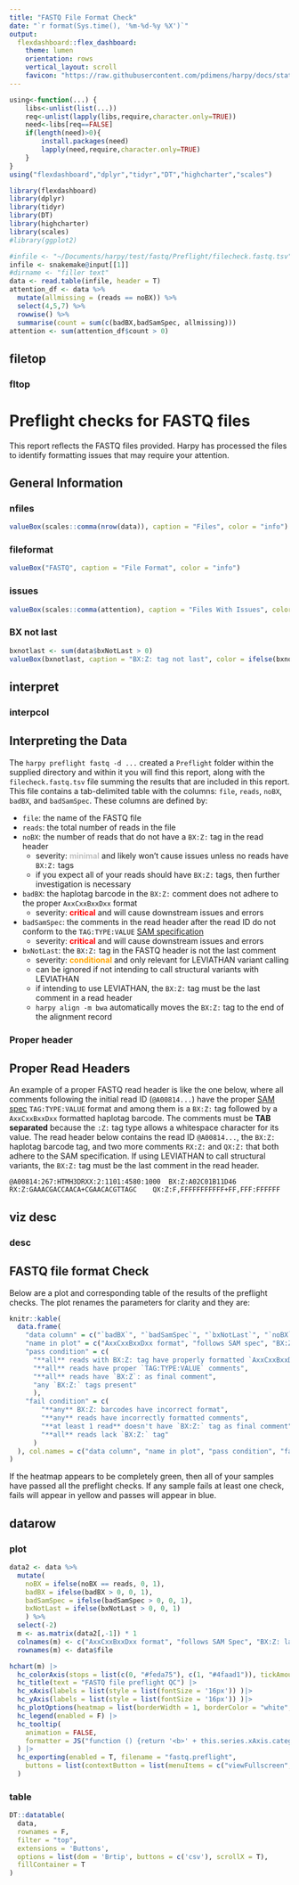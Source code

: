 ```yaml
---
title: "FASTQ File Format Check"
date: "`r format(Sys.time(), '%m-%d-%y %X')`"
output:
  flexdashboard::flex_dashboard:
    theme: lumen
    orientation: rows  
    vertical_layout: scroll
    favicon: "https://raw.githubusercontent.com/pdimens/harpy/docs/static/favicon_dark.png"
---
```


```r
using<-function(...) {
    libs<-unlist(list(...))
    req<-unlist(lapply(libs,require,character.only=TRUE))
    need<-libs[req==FALSE]
    if(length(need)>0){ 
        install.packages(need)
        lapply(need,require,character.only=TRUE)
    }
}
using("flexdashboard","dplyr","tidyr","DT","highcharter","scales")

library(flexdashboard)
library(dplyr)
library(tidyr)
library(DT)
library(highcharter)
library(scales)
#library(ggplot2)

#infile <- "~/Documents/harpy/test/fastq/Preflight/filecheck.fastq.tsv"
infile <- snakemake@input[[1]]
#dirname <- "filler text"
data <- read.table(infile, header = T)
attention_df <- data %>% 
  mutate(allmissing = (reads == noBX)) %>% 
  select(4,5,7) %>% 
  rowwise() %>% 
  summarise(count = sum(c(badBX,badSamSpec, allmissing)))
attention <- sum(attention_df$count > 0)
```

## filetop
### fltop {.no-title}
<h1> Preflight checks for FASTQ files </h1>

This report reflects the FASTQ files provided. Harpy has processed
the files to identify formatting issues that may require your attention.

## General Information {data-height=100}
### nfiles
```r
valueBox(scales::comma(nrow(data)), caption = "Files", color = "info")
```
### fileformat
```r
valueBox("FASTQ", caption = "File Format", color = "info")
```
### issues
```r
valueBox(scales::comma(attention), caption = "Files With Issues", color = ifelse(attention > 0, "warning", "success"))
```

### BX not last
```r
bxnotlast <- sum(data$bxNotLast > 0)
valueBox(bxnotlast, caption = "BX:Z: tag not last", color = ifelse(bxnotlast > 0, "#feda75", "success"))
```

## interpret
### interpcol {.no-title}
<h2> Interpreting the Data </h2>

The `harpy preflight fastq -d ...` created a `Preflight` folder within
the supplied directory and within it you will find this report, along with the
`filecheck.fastq.tsv` file summing the results that are included in this report.
This file contains a tab-delimited table with the columns: `file`,	`reads`, `noBX`,	`badBX`, and	`badSamSpec`. These columns are defined by:

- `file`: the name of the FASTQ file
- `reads`: the total number of reads in the file
- `noBX`: the number of reads that do not have a `BX:Z:` tag in the read header
  - severity: <strong style='color:#c0c0c0;'>minimal</strong> and likely won't cause issues unless no reads have `BX:Z:` tags
  - if you expect all of your reads should have `BX:Z:` tags, then further investigation is necessary
- `badBX`: the haplotag barcode in the `BX:Z:` comment does not adhere to the proper `AxxCxxBxxDxx` format
  - severity: <strong style='color:red;'>critical</strong> and will cause downstream issues and errors
- `badSamSpec`: the comments in the read header after the read ID do not conform to the `TAG:TYPE:VALUE` [SAM specification](https://samtools.github.io/hts-specs/SAMv1.pdf)
  - severity: <strong style='color:red;'>critical</strong> and will cause downstream issues and errors
- `bxNotLast`: the `BX:Z:` tag in the FASTQ header is not the last comment
  - severity: <strong style='color:orange;'>conditional</strong> and only relevant for LEVIATHAN variant calling 
  - can be ignored if not intending to call structural variants with LEVIATHAN
  - if intending to use LEVIATHAN, the `BX:Z:` tag must be the last comment in a read header
  - `harpy align -m bwa` automatically moves the `BX:Z:` tag to the end of the alignment record

### Proper header {.no-title}
<h2> Proper Read Headers </h2>

An example of a proper FASTQ read header is like the one below, where all comments
following the initial read ID (`@A00814...`) have the proper [SAM spec](https://samtools.github.io/hts-specs/SAMv1.pdf)
`TAG:TYPE:VALUE` format and among them is a `BX:Z:` tag followed by a `AxxCxxBxxDxx`
formatted haplotag barcode. The comments must be **TAB separated** because the `:Z:` tag type allows a 
whitespace character for its value. The read header below contains the read ID `@A00814...`,
the `BX:Z:` haplotag barcode tag, and two more comments `RX:Z:` and `QX:Z:` that both
adhere to the SAM specification. If using LEVIATHAN to call structural variants, the `BX:Z:` tag
must be the last comment in the read header.

```
@A00814:267:HTMH3DRXX:2:1101:4580:1000	BX:Z:A02C01B11D46	RX:Z:GAAACGACCAACA+CGAACACGTTAGC	QX:Z:F,FFFFFFFFFFF+FF,FFF:FFFFFF
```

## viz desc
### desc {.no-title}
<h2> FASTQ file format Check </h2>
Below are a plot and corresponding table of the results of the preflight checks.
The plot renames the parameters for clarity and they are:

```r
knitr::kable(
  data.frame(
    "data column" = c("`badBX`", "`badSamSpec`", "`bxNotLast`", "`noBX`"),
    "name in plot" = c("AxxCxxBxxDxx format", "follows SAM spec", "BX:Z: last comment", "BX:Z: tag"),
    "pass condition" = c(
      "**all** reads with BX:Z: tag have properly formatted `AxxCxxBxxDxx` barcodes",
      "**all** reads have proper `TAG:TYPE:VALUE` comments",
      "**all** reads have `BX:Z`: as final comment",
      "any `BX:Z:` tags present"
      ),
    "fail condition" = c(
        "**any** BX:Z: barcodes have incorrect format",
        "**any** reads have incorrectly formatted comments",
        "**at least 1 read** doesn't have `BX:Z:` tag as final comment",
        "**all** reads lack `BX:Z:` tag"
      )
  ), col.names = c("data column", "name in plot", "pass condition", "fail condition")
)
```

If the heatmap appears to be completely green, then all of your samples have passed all the preflight checks.
If any sample fails at least one check, fails will appear in yellow and passes will appear in blue.

## datarow 
### plot {.no-title}
```r
data2 <- data %>% 
  mutate(
    noBX = ifelse(noBX == reads, 0, 1),
    badBX = ifelse(badBX > 0, 0, 1),
    badSamSpec = ifelse(badSamSpec > 0, 0, 1),
    bxNotLast = ifelse(bxNotLast > 0, 0, 1)
    ) %>% 
  select(-2)
  m <- as.matrix(data2[,-1]) * 1
  colnames(m) <- c("AxxCxxBxxDxx format", "follows SAM Spec", "BX:Z: last comment", "BX:Z: tag")
  rownames(m) <- data$file
```


```r
hchart(m) |>
  hc_colorAxis(stops = list(c(0, "#feda75"), c(1, "#4faad1")), tickAmount = 2) |>
  hc_title(text = "FASTQ file preflight QC") |>
  hc_xAxis(labels = list(style = list(fontSize = '16px')) )|>
  hc_yAxis(labels = list(style = list(fontSize = '16px')) )|>
  hc_plotOptions(heatmap = list(borderWidth = 1, borderColor = "white", animated = F)) |>
  hc_legend(enabled = F) |>
  hc_tooltip(
    animation = FALSE,
    formatter = JS("function () {return '<b>' + this.series.xAxis.categories[this.point.x] + '</b><br>' + this.series.yAxis.categories[this.point.y] + '<br/>QC: <b>' + (this.point.value<1 ? 'FAIL' : 'PASS') + '</b>';}") 
  ) |>
  hc_exporting(enabled = T, filename = "fastq.preflight",
    buttons = list(contextButton = list(menuItems = c("viewFullscreen", "separator", "downloadPNG", "downloadJPEG", "downloadPDF", "downloadSVG")))
  )
```

### table {.no-title}
```r
DT::datatable(
  data,
  rownames = F,
  filter = "top",
  extensions = 'Buttons',
  options = list(dom = 'Brtip', buttons = c('csv'), scrollX = T),
  fillContainer = T
)
```

